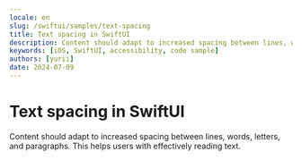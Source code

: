 ```yaml
---
locale: en
slug: /swiftui/samples/text-spacing
title: Text spacing in SwiftUI
description: Content should adapt to increased spacing between lines, words, letters, and paragraphs.
keywords: [iOS, SwiftUI, accessibility, code sample]
authors: [yurii]
date: 2024-07-09
---
```


# Text spacing in SwiftUI

Content should adapt to increased spacing between lines, words, letters, and paragraphs. This helps users with effectively reading text.

<CodeSample id="text-spacing" platform="swiftui" locale="en"/>
